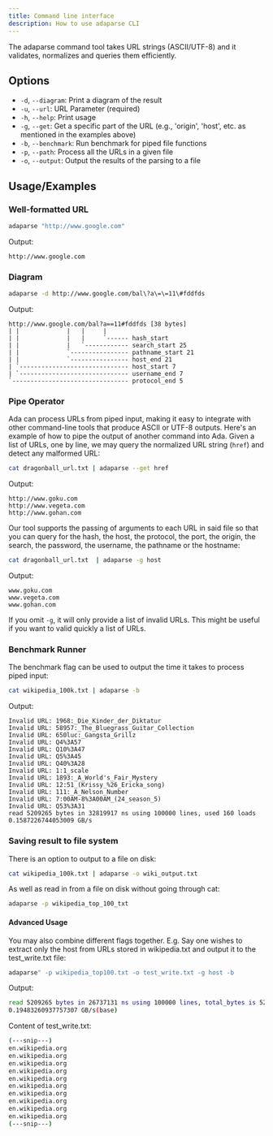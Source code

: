 ```yaml
---
title: Command line interface
description: How to use adaparse CLI
---
```


The adaparse command tool takes URL strings (ASCII/UTF-8) and it validates, normalizes and queries them efficiently.

## Options

- `-d`, `--diagram`: Print a diagram of the result
- `-u`, `--url`: URL Parameter (required)
- `-h`, `--help`: Print usage
- `-g`, `--get`: Get a specific part of the URL (e.g., 'origin', 'host', etc. as mentioned in the examples above)
- `-b`, `--benchmark`: Run benchmark for piped file functions
- `-p`, `--path`: Process all the URLs in a given file
- `-o`, `--output`: Output the results of the parsing to a file

## Usage/Examples

### Well-formatted URL

```bash
adaparse "http://www.google.com"
```

Output:

```
http://www.google.com
```

### Diagram

```bash
adaparse -d http://www.google.com/bal\?a\=\=11\#fddfds
```

Output:

```
http://www.google.com/bal?a==11#fddfds [38 bytes]
| |             |   |     |
| |             |   |     `------ hash_start
| |             |   `------------ search_start 25
| |             `---------------- pathname_start 21
| |             `---------------- host_end 21
| `------------------------------ host_start 7
| `------------------------------ username_end 7
`-------------------------------- protocol_end 5
```

### Pipe Operator

Ada can process URLs from piped input, making it easy to integrate with other command-line tools
that produce ASCII or UTF-8 outputs. Here's an example of how to pipe the output of another command into Ada.
Given a list of URLs, one by line, we may query the normalized URL string (`href`) and detect any malformed URL:

```bash
cat dragonball_url.txt | adaparse --get href
```

Output:
```
http://www.goku.com
http://www.vegeta.com
http://www.gohan.com

```

Our tool supports the passing of arguments to each URL in said file so
that you can query for the hash, the host, the protocol, the port,
the origin, the search, the password, the username, the pathname
or the hostname:

```bash
cat dragonball_url.txt  | adaparse -g host
```

Output:
```
www.goku.com
www.vegeta.com
www.gohan.com
```

If you omit `-g`, it will only provide a list of invalid URLs. This might be
useful if you want to valid quickly a list of URLs.

### Benchmark Runner

The benchmark flag can be used to output the time it takes to process piped input:

```bash
cat wikipedia_100k.txt | adaparse -b
```

Output:
```
Invalid URL: 1968:_Die_Kinder_der_Diktatur
Invalid URL: 58957:_The_Bluegrass_Guitar_Collection
Invalid URL: 650luc:_Gangsta_Grillz
Invalid URL: Q4%3A57
Invalid URL: Q10%3A47
Invalid URL: Q5%3A45
Invalid URL: Q40%3A28
Invalid URL: 1:1_scale
Invalid URL: 1893:_A_World's_Fair_Mystery
Invalid URL: 12:51_(Krissy_%26_Ericka_song)
Invalid URL: 111:_A_Nelson_Number
Invalid URL: 7:00AM-8%3A00AM_(24_season_5)
Invalid URL: Q53%3A31
read 5209265 bytes in 32819917 ns using 100000 lines, used 160 loads
0.1587226744053009 GB/s
```

### Saving result to file system

There is an option to output to a file on disk:

```bash
cat wikipedia_100k.txt | adaparse -o wiki_output.txt
```

As well as read in from a file on disk without going through cat:

```bash
adaparse -p wikipedia_top_100_txt
```

#### Advanced Usage

You may also combine different flags together. E.g. Say one wishes to extract only the host from URLs stored in wikipedia.txt and output it to the test_write.txt file:

```bash
adaparse" -p wikipedia_top100.txt -o test_write.txt -g host -b
```

Output:
```bash
read 5209265 bytes in 26737131 ns using 100000 lines, total_bytes is 5209265 used 160 loads
0.19483260937757307 GB/s(base)
```

Content of test_write.txt:
```bash
(---snip---)
en.wikipedia.org
en.wikipedia.org
en.wikipedia.org
en.wikipedia.org
en.wikipedia.org
en.wikipedia.org
en.wikipedia.org
en.wikipedia.org
en.wikipedia.org
en.wikipedia.org
(---snip---)
```